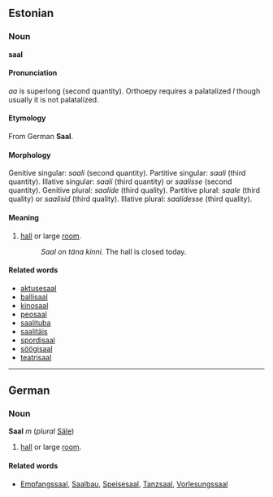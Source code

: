 ==Estonian==

===Noun===
'''saal'''

====Pronunciation====
''aa'' is superlong (second quantity). Orthoepy requires a palatalized ''l'' though usually it is not palatalized. 

====Etymology====
From German '''Saal'''.

====Morphology====
Genitive singular: ''saali'' (second quantity).
Partitive singular: ''saali'' (third quantity).
Illative singular: ''saali'' (third quantity) or ''saalisse'' (second quantity). 
Genitive plural: ''saalide'' (third quality).
Partitive plural: ''saale'' (third quality) or ''saalisid'' (third quality).
Illative plural: ''saalidesse'' (third quality).

====Meaning====  
# [[hall]] or large [[room]].
#: ''Saal on täna kinni.'' The hall is closed today.

====Related words====
*[[aktusesaal]]
*[[ballisaal]]
*[[kinosaal]]
*[[peosaal]]
*[[saalituba]]
*[[saalitäis]]
*[[spordisaal]]
*[[söögisaal]]
*[[teatrisaal]]

----
==German==
===Noun===
'''Saal''' ''m'' (''plural'' [[Säle]])
# [[hall]] or large [[room]].

====Related words====
* [[Empfangssaal]], [[Saalbau]], [[Speisesaal]], [[Tanzsaal]], [[Vorlesungssaal]]